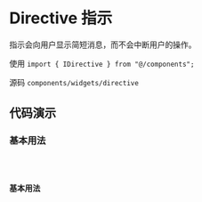 # Directive 指示

指示会向用户显示简短消息，而不会中断用户的操作。

使用 `import { IDirective } from "@/components";`

源码 `components/widgets/directive`

## 代码演示

### 基本用法

<code src='@cases/directive/basic' />

### 基本用法

<code src='@cases/directive/advanced' />